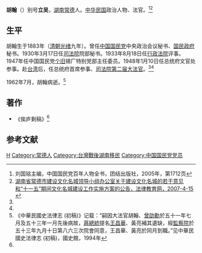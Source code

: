 {{otheruses|subject=中华民国司法院大法官|other=明朝人物|胡翰 (明朝)}}
'''胡翰'''（{{bd|1883年||1962年|}}）别号'''立吴'''，[[湖南|湖南]][[常德|常德]]人。[[中华民国|中华民国]]政治人物、法官。<ref name=lgm>刘国铭主编，中国国民党百年人物全书，团结出版社，2005年，第1712页</ref><ref name=fljy>[http://www.chinalawedu.com/news/1200/22598/22617/22843/22853/2007/8/li4221373861318700211396-0.htm 湖南省常德市建设文化名城领导小组办公室关于建设文化名城的若干意见和“十一五”期间文化名城建设工作实施方案的公告，法律教育网，2007-4-15] {{webarchive|url=https://web.archive.org/web/20140325160858/http://www.chinalawedu.com/news/1200/22598/22617/22843/22853/2007/8/li4221373861318700211396-0.htm |date=2014-03-25 }}</ref>

==生平==
胡翰生于1883年（[[清朝|清朝]][[光绪|光绪]]九年）。曾任[[中国国民党|中国国民党]]中央政治会议秘书、[[国民政府|国民政府]]秘书。1930年3月17日任[[司法院|司法院]]院部秘书。1933年8月18日任[[最高行政法院_(中华民国)|行政法院]]评事。1947年任中国国民党[[个旧|个旧]]锡厂特别党部主任委员。1948年1月10日任总统府文官处参事。赴[[台湾|台湾]]后，任总统府首席参事、[[司法院大法官|司法院第二届大法官]]。<ref name=lgm/><ref name=fljy/>

1962年7月，胡翰病逝。<ref>《中華民國史法律志 (初稿)》记载：“嗣因大法官胡翰、[[曾劭勳|曾劭勳]]於五十一年七月及五十三年一月先後病故，[[蔣中正|蔣總統]]提名[[王昌華|王昌華]]、黃亮補其遺缺，經[[監察院|監察院]]於五十三年九月十日第八六三次院會同意，王昌華、黃亮於同月到職。”见中華民國史法律志 (初稿)，國史館，1994年</ref>

==著作==
*《俟庐剩稿》<ref name=fljy/>

==参考文献==
{{reflist}}

{{司法院大法官}}
{{DEFAULTSORT:Hu胡}}
[[Category:胡姓|H]]
[[Category:常德人|Category:常德人]]
[[Category:台灣戰後湖南移民|Category:台灣戰後湖南移民]]
[[Category:中国国民党党员|Category:中国国民党党员]]
